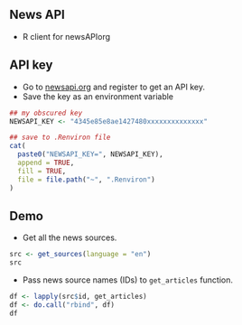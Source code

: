 ## News API
- R client for newsAPIorg

## API key
- Go to [newsapi.org](https://newsapi.org) and register to get an API
  key.
- Save the key as an environment variable

```r
## my obscured key
NEWSAPI_KEY <- "4345e85e8ae1427480xxxxxxxxxxxxxx"

## save to .Renviron file
cat(
  paste0("NEWSAPI_KEY=", NEWSAPI_KEY),
  append = TRUE,
  fill = TRUE,
  file = file.path("~", ".Renviron")
)
```

## Demo
- Get all the news sources.

```r
src <- get_sources(language = "en")
src
```

- Pass news source names (IDs) to `get_articles` function.

```r
df <- lapply(src$id, get_articles)
df <- do.call("rbind", df)
df
```

